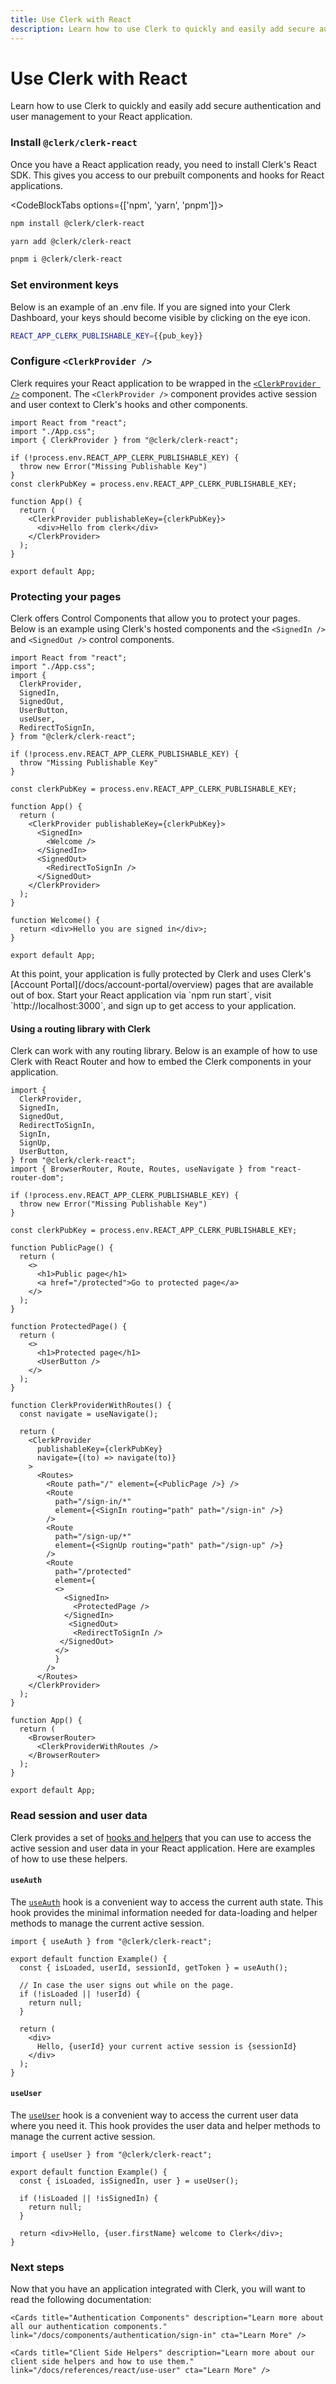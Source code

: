 ```yaml
---
title: Use Clerk with React
description: Learn how to use Clerk to quickly and easily add secure authentication and user management to your React application.
---
```



# Use Clerk with React

Learn how to use Clerk to quickly and easily add secure authentication and user management to your React application.

<Steps>

### Install `@clerk/clerk-react`

Once you have a React application ready, you need to install Clerk's React SDK. This gives you access to our prebuilt components and hooks for React applications.

<CodeBlockTabs options={['npm', 'yarn', 'pnpm']}>
  ```bash filename="terminal" copy
  npm install @clerk/clerk-react
  ```

  ```bash filename="terminal" copy
  yarn add @clerk/clerk-react
  ```

  ```bash filename="terminal" copy
  pnpm i @clerk/clerk-react
  ```
</CodeBlockTabs>

### Set environment keys

Below is an example of an .env file. If you are signed into your Clerk Dashboard, your keys should become visible by clicking on the eye icon.

<InjectKeys>

```sh copy filename=".env"
REACT_APP_CLERK_PUBLISHABLE_KEY={{pub_key}}
```

</InjectKeys>

### Configure `<ClerkProvider />`

Clerk requires your React application to be wrapped in the [`<ClerkProvider />`](/docs/components/clerk-provider) component. The `<ClerkProvider />` component provides active session and user context to Clerk's hooks and other components.

```tsx filename="app.tsx" copy
import React from "react";
import "./App.css";
import { ClerkProvider } from "@clerk/clerk-react";

if (!process.env.REACT_APP_CLERK_PUBLISHABLE_KEY) {
  throw new Error("Missing Publishable Key")
}
const clerkPubKey = process.env.REACT_APP_CLERK_PUBLISHABLE_KEY;

function App() {
  return (
    <ClerkProvider publishableKey={clerkPubKey}>
      <div>Hello from clerk</div>
    </ClerkProvider>
  );
}

export default App;
```

### Protecting your pages

Clerk offers Control Components that allow you to protect your pages. Below is an example using Clerk's hosted components and the `<SignedIn />` and `<SignedOut />` control components.

```tsx filename="app.tsx" copy
import React from "react";
import "./App.css";
import {
  ClerkProvider,
  SignedIn,
  SignedOut,
  UserButton,
  useUser,
  RedirectToSignIn,
} from "@clerk/clerk-react";

if (!process.env.REACT_APP_CLERK_PUBLISHABLE_KEY) {
  throw "Missing Publishable Key"
}

const clerkPubKey = process.env.REACT_APP_CLERK_PUBLISHABLE_KEY;

function App() {
  return (
    <ClerkProvider publishableKey={clerkPubKey}>
      <SignedIn>
        <Welcome />
      </SignedIn>
      <SignedOut>
        <RedirectToSignIn />
      </SignedOut>
    </ClerkProvider>
  );
}

function Welcome() {
  return <div>Hello you are signed in</div>;
}

export default App;
```

<Callout type="info" emoji="🎉">
 At this point, your application is fully protected by Clerk and uses Clerk's [Account Portal](/docs/account-portal/overview) pages that are available out of box.  
Start your React application via `npm run start`, visit `http://localhost:3000`, and sign up to get access to your application.
</Callout>


#### Using a routing library with Clerk

Clerk can work with any routing library. Below is an example of how to use Clerk with React Router and how to embed the Clerk components in your application.

```tsx filename="app.tsx" copy
import {
  ClerkProvider,
  SignedIn,
  SignedOut,
  RedirectToSignIn,
  SignIn,
  SignUp,
  UserButton,
} from "@clerk/clerk-react";
import { BrowserRouter, Route, Routes, useNavigate } from "react-router-dom";

if (!process.env.REACT_APP_CLERK_PUBLISHABLE_KEY) {
  throw new Error("Missing Publishable Key")
}

const clerkPubKey = process.env.REACT_APP_CLERK_PUBLISHABLE_KEY;

function PublicPage() {
  return (
    <>
      <h1>Public page</h1>
      <a href="/protected">Go to protected page</a>
    </>
  );
}

function ProtectedPage() {
  return (
    <>
      <h1>Protected page</h1>
      <UserButton />
    </>
  );
}

function ClerkProviderWithRoutes() {
  const navigate = useNavigate();

  return (
    <ClerkProvider
      publishableKey={clerkPubKey}
      navigate={(to) => navigate(to)}
    >
      <Routes>
        <Route path="/" element={<PublicPage />} />
        <Route
          path="/sign-in/*"
          element={<SignIn routing="path" path="/sign-in" />}
        />
        <Route
          path="/sign-up/*"
          element={<SignUp routing="path" path="/sign-up" />}
        />
        <Route
          path="/protected"
          element={
          <>
            <SignedIn>
              <ProtectedPage />
            </SignedIn>
             <SignedOut>
              <RedirectToSignIn />
           </SignedOut>
          </>
          }
        />
      </Routes>
    </ClerkProvider>
  );
}

function App() {
  return (
    <BrowserRouter>
      <ClerkProviderWithRoutes />
    </BrowserRouter>
  );
}

export default App;
```

### Read session and user data

Clerk provides a set of [hooks and helpers](/docs/references/react/use-user) that you can use to access the active session and user data in your React application. Here are examples of how to use these helpers.

#### `useAuth`

The [`useAuth`](/docs/references/react/use-auth) hook is a convenient way to access the current auth state. This hook provides the minimal information needed for data-loading and helper methods to manage the current active session.

```tsx copy filename="pages/example.tsx"
import { useAuth } from "@clerk/clerk-react";

export default function Example() {
  const { isLoaded, userId, sessionId, getToken } = useAuth();

  // In case the user signs out while on the page.
  if (!isLoaded || !userId) {
    return null;
  }

  return (
    <div>
      Hello, {userId} your current active session is {sessionId}
    </div>
  );
}
```

#### `useUser`

The [`useUser`](/docs/references/react/use-user) hook is a convenient way to access the current user data where you need it. This hook provides the user data and helper methods to manage the current active session.

```tsx copy filename="pages/example.tsx"
import { useUser } from "@clerk/clerk-react";

export default function Example() {
  const { isLoaded, isSignedIn, user } = useUser();

  if (!isLoaded || !isSignedIn) {
    return null;
  }

  return <div>Hello, {user.firstName} welcome to Clerk</div>;
}
```
</Steps>

### Next steps

Now that you have an application integrated with Clerk, you will want to read the following documentation:

<div className="container mx-auto my-4">
  <div className="grid grid-cols-1 gap-6 md:grid-cols-2">
    <Cards title="Customization & Localization" description="Learn how to customize and localize the Clerk components." link="/docs/components/customization/overview" cta="Learn More" />

    <Cards title="Authentication Components" description="Learn more about all our authentication components." link="/docs/components/authentication/sign-in" cta="Learn More" />

    <Cards title="Client Side Helpers" description="Learn more about our client side helpers and how to use them." link="/docs/references/react/use-user" cta="Learn More" />
  </div>
</div>
